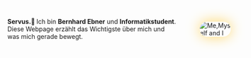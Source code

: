 <div class="img_container" style="display: flex; align-items: center; width:100%">
    <p style="fontSize: [4, 6, 7]; text-align: left; margin-right:50px">
    <b>Servus.👋 </b>
    Ich bin <b>Bernhard Ebner</b> und <b>Informatikstudent</b>.
    Diese Webpage erzählt das Wichtigste über mich und was mich gerade bewegt.
</p>
<img alt="Me,Myself and I" src="/me_memoji.png"
           style="height:auto;
                  max-width:40%;
                  	box-shadow: 0px 0px 30px #ffd665;
                  	border-radius: 20px;
                                    "/>
</div>

